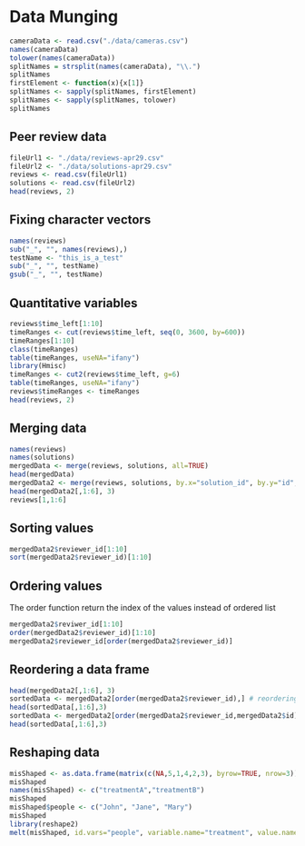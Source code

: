 # Data Munging

```r
cameraData <- read.csv("./data/cameras.csv")
names(cameraData)
tolower(names(cameraData))
splitNames = strsplit(names(cameraData), "\\.")
splitNames
firstElement <- function(x){x[1]}
splitNames <- sapply(splitNames, firstElement)
splitNames <- sapply(splitNames, tolower)
splitNames
```

## Peer review data

```r
fileUrl1 <- "./data/reviews-apr29.csv"
fileUrl2 <- "./data/solutions-apr29.csv"
reviews <- read.csv(fileUrl1)
solutions <- read.csv(fileUrl2)
head(reviews, 2)
```

## Fixing character vectors

```r
names(reviews)
sub("_", "", names(reviews),)
testName <- "this_is_a_test"
sub("_", "", testName)
gsub("_", "", testName)
```

## Quantitative variables

```r
reviews$time_left[1:10]
timeRanges <- cut(reviews$time_left, seq(0, 3600, by=600))
timeRanges[1:10]
class(timeRanges)
table(timeRanges, useNA="ifany")
library(Hmisc)
timeRanges <- cut2(reviews$time_left, g=6)
table(timeRanges, useNA="ifany")
reviews$timeRanges <- timeRanges
head(reviews, 2)
```

## Merging data

```r
names(reviews)
names(solutions)
mergedData <- merge(reviews, solutions, all=TRUE)
head(mergedData)
mergedData2 <- merge(reviews, solutions, by.x="solution_id", by.y="id", all=TRUE)
head(mergedData2[,1:6], 3)
reviews[1,1:6]
```

## Sorting values

```r
mergedData2$reviewer_id[1:10]
sort(mergedData2$reviewer_id)[1:10]
```

## Ordering values

The order function return the index of the values instead of ordered list

```r
mergedData2$reviwer_id[1:10]
order(mergedData2$reviewer_id)[1:10]
mergedData2$reviewer_id[order(mergedData2$reviewer_id)]
```

## Reordering a data frame

```r
head(mergedData2[,1:6], 3)
sortedData <- mergedData2[order(mergedData2$reviewer_id),] # reordering by one variable
head(sortedData[,1:6],3)
sortedData <- mergedData2[order(mergedData2$reviewer_id,mergedData2$id),] # reordering by two variable
head(sortedData[,1:6],3)
```

## Reshaping data

```r
misShaped <- as.data.frame(matrix(c(NA,5,1,4,2,3), byrow=TRUE, nrow=3))
misShaped
names(misShaped) <- c("treatmentA","treatmentB")
misShaped
misShaped$people <- c("John", "Jane", "Mary")
misShaped
library(reshape2)
melt(misShaped, id.vars="people", variable.name="treatment", value.name="value")
```